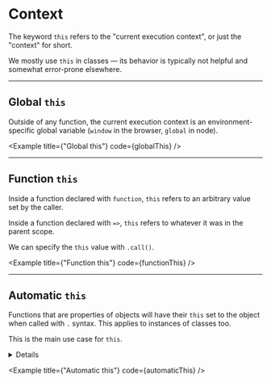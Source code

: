 
# Context

The keyword `this` refers to the "current execution context", or just the "context" for short.

We mostly use `this` in classes — its behavior is typically not helpful and somewhat error-prone elsewhere.

---

## Global `this`

Outside of any function, the current execution context is an environment-specific global variable (`window` in the browser, `global` in node).

<Example
  title={"Global this"}
  code={globalThis}
/>

---

## Function `this`

Inside a function declared with `function`, `this` refers to an arbitrary value set by the caller.

Inside a function declared with `=>`, `this` refers to whatever it was in the parent scope.

We can specify the `this` value with `.call()`.

<Example
  title={"Function this"}
  code={functionThis}
/>

---

## Automatic `this`

Functions that are properties of objects will have their `this` set to the object when called with `.` syntax. This applies to instances of classes too.

This is the main use case for `this`.<Details condition={IS_TYPESCRIPT}> Depending on your TypeScript compiler settings, you can force the type of `this` to be defined, which helps avoid errors.</Details>

<Example
  title={"Automatic this"}
  code={automaticThis}
/>
